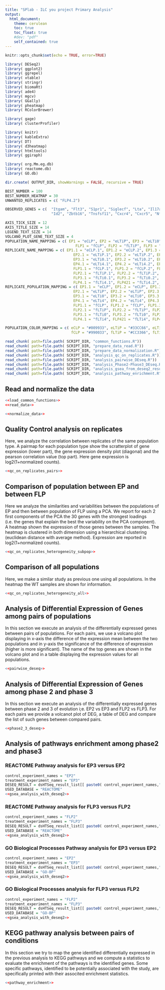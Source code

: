```yaml
---
title: "SPlab - ILC you project Primary Analysis"
output:
  html_document: 
    theme: cerulean
    toc: true
    toc_float: true
    #dev: "pdf"
    self_contained: true
---
```


```r
knitr::opts_chunk$set(echo = TRUE, error=TRUE)
```

```r
library( DESeq2)
library( ggplot2)
library( ggrepel)
library( xtable)
library( stringr)
library( biomaRt)
library( ade4)
library( mgcv)
library( GGally)
library( pheatmap)
library( RColorBrewer)

library( gage)
library( clusterProfiler)

library( knitr)
library( kableExtra)
library( DT)
library( d3heatmap)
library( htmltools)
library( ggiraph)

library( org.Mm.eg.db)
library( reactome.db)
library( GO.db)
```

```r

dir.create( OUTPUT_DIR, showWarnings = FALSE, recursive = TRUE)

BEST_NUMBER = 100
BEST_NUMBER_HEATMAP = 30
UNWANTED_REPLICATES = c( "FLP4.2")

OBSERVED_GENES = c(  "Itgam", "Flt3", "S1pr1", "Siglecf", "Lta", "Il17a", "Il23R", "Il22", "Ets1",  "Rorc", "CD4", 
                     "Id2", "Zbtb16", "Tnsfsf11", "Cxcr4", "Cxcr5", "Nfil3", "Tcf7", "Tox")
```

```r
AXIS_TICK_SIZE = 12
AXIS_TITLE_SIZE = 14
LEGEND_TEXT_SIZE = 14
VOLCANO_PLOT_GENE_TEXT_SIZE = 4
POPULATION_NAME_MAPPING = c( EP1 = "eCLP", EP2 = "eLTiP", EP3 = "eLTi0", EP4 = "eLTi4",
                                FLP1 = "fCLP", FLP2 = "fLTiP", FLP3 = "fLTi0", FLP4 = "fLTi4")
REPLICATE_NAME_MAPPING = c( EP1.1 = "eCLP.1", EP1.2 = "eCLP.2", EP1.3 = "eCLP.3", EP1.4 = "eCLP.4",
                               EP2.1 = "eLTiP.1", EP2.2 = "eLTiP.2", EP2.3 = "eLTiP.3", EP2.4 = "eLTiP.4",
                               EP3.1 = "eLTi0.1", EP3.2 = "eLTi0.2", EP3.3 = "eLTi0.3", EP3.4 = "eLTi0.4",
                               EP4.1 = "eLTi4.1", EP4.2 = "eLTi4.2", EP4.3 = "eLTi4.3", EP4.4 = "eLTi4.4",
                               FLP1.1 = "fCLP.1", FLP1.2 = "fCLP.2", FLP1.3 = "fCLP.3", 
                               FLP2.1 = "fLTiP.1", FLP2.2 = "fLTiP.2", FLP2.3 = "fLTiP.3",  
                               FLP3.1 = "fLTi0.1", FLP3.2 = "fLTi0.2", FLP3.3 = "fLTi0.3", 
                               FLP4.1 = "fLTi4.1", FLP421 = "fLTi4.2", FLP4.3 = "fLTi4.3")
REPLICATE_POPULATION_MAPPING = c( EP1.1 = "eCLP", EP1.2 = "eCLP", EP1.3 = "eCLP", EP1.4 = "eCLP",
                               EP2.1 = "eLTiP", EP2.2 = "eLTiP", EP2.3 = "eLTiP", EP2.4 = "eLTiP",
                               EP3.1 = "eLTi0", EP3.2 = "eLTi0", EP3.3 = "eLTi0", EP3.4 = "eLTi0",
                               EP4.1 = "eLTi4", EP4.2 = "eLTi4", EP4.3 = "eLTi4", EP4.4 = "eLTi4",
                               FLP1.1 = "fCLP", FLP1.2 = "fCLP", FLP1.3 = "fCLP", 
                               FLP2.1 = "fLTiP", FLP2.2 = "fLTiP", FLP2.3 = "fLTiP",  
                               FLP3.1 = "fLTi0", FLP3.2 = "fLTi0", FLP3.3 = "fLTi0", 
                               FLP4.1 = "fLTi4", FLP421 = "fLTi4", FLP4.3 = "fLTi4")

POPULATION_COLOR_MAPPING = c( eCLP = "#009933", eLTiP = "#33CC66", eLTi0 = "#0066CC", eLTi4 = "#3399FF",
                              fCLP = "#990033", fLTiP = "#CC3366", fLTi0 = "#FF9900", fLTi4 = "#FF6633")

```

[//]: # "Load the various chunks in the various files"
```r
read_chunk( path=file.path( SCRIPT_DIR, "common_functions.R"))
read_chunk( path=file.path( SCRIPT_DIR, "prepare_data_read.R"))
read_chunk( path=file.path( SCRIPT_DIR, "prepare_data_normalization.R"))
read_chunk( path=file.path( SCRIPT_DIR, "analysis_qc_on_replicates.R"))
read_chunk( path=file.path( SCRIPT_DIR, "analysis_pairwise_DEseq.R"))
read_chunk( path=file.path( SCRIPT_DIR, "analysis_Phase2-Phase3_DEseq.R"))
read_chunk( path=file.path( SCRIPT_DIR, "analysis_gsea_from_deseq2_result.R"))
read_chunk( path=file.path( SCRIPT_DIR, "analysis_pathway_enrichment.R"))
```

## Read and normalize the data
[//]: # "Read the data"
```r
<<load_common_functions>>
<<read_data>>
```  

[//]: # "Normalize the data"
```r
<<normalize_data>>
```  

## Quality Control analysis on replicates

Here, we analyze the correlation between replicates of the same population type. 
A pairmap for each population type show the scratterplot of gene expression (lower part), 
the gene expression density plot (diagonal) and the pearson correlation value (top part). 
Here gene expression is log2(1+normalized counts).

```r
<<qc_on_replicates_pairs>>
```

## Comparison of population between EP and between FLP

Here we analyze the similarities and variabilities between the populations of EP and then between population of FLP using a PCA. 
We report for each 2 first components of the PCA the 30 genes with the strongest loadings 
(i.e. the genes that explain the best the variability on the PCA component).
A heatmap shown the expression of those genes between the samples. The heatmap is 
clustered in both dimension using a hierarchical clustering (euclidean distance with average method). 
Expression are reported in log2(1+normalized counts).

```r
<<qc_on_replicates_heterogeneity_subpop>>
```  

## Comparison of all populations

Here, we make a similar study as previous one using all populations. 
In the heatmap the WT samples are shown for information.

```r
<<qc_on_replicates_heterogeneity_all>>
```  

## Analysis of Differential Expression of Genes among pairs of populations

In this section we execute an analysis of the differentially expressed genes between pairs of
populations. For each pairs, we use a volcano plot displaying in x-axis the difference of
the expression mean between the two populations and in y-axis the significance of the
difference of expression (higher is more significant).
The name of the top genes are shown in the volcano plot and in a table displaying the expression values for all populations.

```r
<<pairwise_deseq>>
```  

## Analysis of Differential Expression of Genes among phase 2 and phase 3

In this section we execute an analysis of the differentially expressed genes between phase 2 and 3 of evolution
i;e. EP2 vs EP3 and FLP2 vs FLP3. For each pairs we provide a volcanot plot of DEG, a table of DEG and
compare the list of such genes between compared pairs.

```r
<<phase2_3_deseq>>
```  

## Analysis of pathways enrichment among phase2 and phase3

### REACTOME Pathway analysis for EP3 versus EP2

```r
control_experiment_names = "EP2"
treatment_experiment_names = "EP3"
DESEQ_RESULT = dsHTSeq_result_list[[ paste0( control_experiment_names,"-",treatment_experiment_names)]]
USED_DATABASE = "REACTOME"
<<gsea_analysis_with_deseq2>>
```  

### REACTOME Pathway analysis for FLP3 versus FLP2
```r
control_experiment_names = "FLP2"
treatment_experiment_names = "FLP3"
DESEQ_RESULT = dsHTSeq_result_list[[ paste0( control_experiment_names,"-",treatment_experiment_names)]]
USED_DATABASE = "REACTOME"
<<gsea_analysis_with_deseq2>>
```  

### GO Biological Processes Pathway analysis for EP3 versus EP2

```r
control_experiment_names = "EP2"
treatment_experiment_names = "EP3"
DESEQ_RESULT = dsHTSeq_result_list[[ paste0( control_experiment_names,"-",treatment_experiment_names)]]
USED_DATABASE = "GO-BP"
<<gsea_analysis_with_deseq2>>
```  

### GO Biological Processes analysis for FLP3 versus FLP2
```r
control_experiment_names = "FLP2"
treatment_experiment_names = "FLP3"
DESEQ_RESULT = dsHTSeq_result_list[[ paste0( control_experiment_names,"-",treatment_experiment_names)]]
USED_DATABASE = "GO-BP"
<<gsea_analysis_with_deseq2>>
```  

## KEGG pathway analysis between pairs of conditions

In this section we try to map the gene identified differentially expressed in the previous analysis to
KEGG pathways and we compute a statistics to evaluate the enrichment of the pathways is the identified genes.
Some specific pathways, identified to be potentially associated with the study, are specifically printed with their associted enrichment statistics.

```r
<<pathway_enrichment>>
```  
